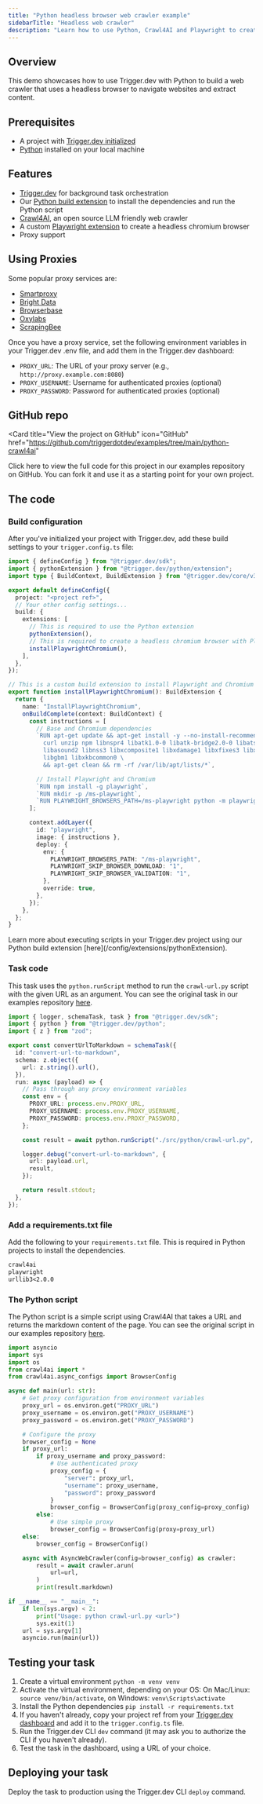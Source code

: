 ```yaml
---
title: "Python headless browser web crawler example"
sidebarTitle: "Headless web crawler"
description: "Learn how to use Python, Crawl4AI and Playwright to create a headless browser web crawler with Trigger.dev."
---
```



## Overview

This demo showcases how to use Trigger.dev with Python to build a web crawler that uses a headless browser to navigate websites and extract content.

## Prerequisites

- A project with [Trigger.dev initialized](/quick-start)
- [Python](https://www.python.org/) installed on your local machine

## Features

- [Trigger.dev](https://trigger.dev) for background task orchestration
- Our [Python build extension](/config/extensions/pythonExtension) to install the dependencies and run the Python script
- [Crawl4AI](https://github.com/unclecode/crawl4ai), an open source LLM friendly web crawler
- A custom [Playwright extension](https://playwright.dev/) to create a headless chromium browser
- Proxy support

## Using Proxies

<ScrapingWarning />

Some popular proxy services are:

- [Smartproxy](https://smartproxy.com/)
- [Bright Data](https://brightdata.com/)
- [Browserbase](https://browserbase.com/)
- [Oxylabs](https://oxylabs.io/)
- [ScrapingBee](https://scrapingbee.com/)

Once you have a proxy service, set the following environment variables in your Trigger.dev .env file, and add them in the Trigger.dev dashboard:

- `PROXY_URL`: The URL of your proxy server (e.g., `http://proxy.example.com:8080`)
- `PROXY_USERNAME`: Username for authenticated proxies (optional)
- `PROXY_PASSWORD`: Password for authenticated proxies (optional)

## GitHub repo

<Card
  title="View the project on GitHub"
  icon="GitHub"
  href="https://github.com/triggerdotdev/examples/tree/main/python-crawl4ai"
>
  Click here to view the full code for this project in our examples repository on GitHub. You can
  fork it and use it as a starting point for your own project.
</Card>

## The code

### Build configuration

After you've initialized your project with Trigger.dev, add these build settings to your `trigger.config.ts` file:

```ts trigger.config.ts
import { defineConfig } from "@trigger.dev/sdk";
import { pythonExtension } from "@trigger.dev/python/extension";
import type { BuildContext, BuildExtension } from "@trigger.dev/core/v3/build";

export default defineConfig({
  project: "<project ref>",
  // Your other config settings...
  build: {
    extensions: [
      // This is required to use the Python extension
      pythonExtension(),
      // This is required to create a headless chromium browser with Playwright
      installPlaywrightChromium(),
    ],
  },
});

// This is a custom build extension to install Playwright and Chromium
export function installPlaywrightChromium(): BuildExtension {
  return {
    name: "InstallPlaywrightChromium",
    onBuildComplete(context: BuildContext) {
      const instructions = [
        // Base and Chromium dependencies
        `RUN apt-get update && apt-get install -y --no-install-recommends \
          curl unzip npm libnspr4 libatk1.0-0 libatk-bridge2.0-0 libatspi2.0-0 \
          libasound2 libnss3 libxcomposite1 libxdamage1 libxfixes3 libxrandr2 \
          libgbm1 libxkbcommon0 \
          && apt-get clean && rm -rf /var/lib/apt/lists/*`,

        // Install Playwright and Chromium
        `RUN npm install -g playwright`,
        `RUN mkdir -p /ms-playwright`,
        `RUN PLAYWRIGHT_BROWSERS_PATH=/ms-playwright python -m playwright install --with-deps chromium`,
      ];

      context.addLayer({
        id: "playwright",
        image: { instructions },
        deploy: {
          env: {
            PLAYWRIGHT_BROWSERS_PATH: "/ms-playwright",
            PLAYWRIGHT_SKIP_BROWSER_DOWNLOAD: "1",
            PLAYWRIGHT_SKIP_BROWSER_VALIDATION: "1",
          },
          override: true,
        },
      });
    },
  };
}
```

<Info>
  Learn more about executing scripts in your Trigger.dev project using our Python build extension
  [here](/config/extensions/pythonExtension).
</Info>

### Task code

This task uses the `python.runScript` method to run the `crawl-url.py` script with the given URL as an argument. You can see the original task in our examples repository [here](https://github.com/triggerdotdev/examples/blob/main/python-crawl4ai/src/trigger/pythonTasks.ts).

```ts src/trigger/pythonTasks.ts
import { logger, schemaTask, task } from "@trigger.dev/sdk";
import { python } from "@trigger.dev/python";
import { z } from "zod";

export const convertUrlToMarkdown = schemaTask({
  id: "convert-url-to-markdown",
  schema: z.object({
    url: z.string().url(),
  }),
  run: async (payload) => {
    // Pass through any proxy environment variables
    const env = {
      PROXY_URL: process.env.PROXY_URL,
      PROXY_USERNAME: process.env.PROXY_USERNAME,
      PROXY_PASSWORD: process.env.PROXY_PASSWORD,
    };

    const result = await python.runScript("./src/python/crawl-url.py", [payload.url], { env });

    logger.debug("convert-url-to-markdown", {
      url: payload.url,
      result,
    });

    return result.stdout;
  },
});
```

### Add a requirements.txt file

Add the following to your `requirements.txt` file. This is required in Python projects to install the dependencies.

```txt requirements.txt
crawl4ai
playwright
urllib3<2.0.0
```

### The Python script

The Python script is a simple script using Crawl4AI that takes a URL and returns the markdown content of the page. You can see the original script in our examples repository [here](https://github.com/triggerdotdev/examples/blob/main/python-crawl4ai/src/python/crawl-url.py).

```python src/python/crawl-url.py
import asyncio
import sys
import os
from crawl4ai import *
from crawl4ai.async_configs import BrowserConfig

async def main(url: str):
    # Get proxy configuration from environment variables
    proxy_url = os.environ.get("PROXY_URL")
    proxy_username = os.environ.get("PROXY_USERNAME")
    proxy_password = os.environ.get("PROXY_PASSWORD")

    # Configure the proxy
    browser_config = None
    if proxy_url:
        if proxy_username and proxy_password:
            # Use authenticated proxy
            proxy_config = {
                "server": proxy_url,
                "username": proxy_username,
                "password": proxy_password
            }
            browser_config = BrowserConfig(proxy_config=proxy_config)
        else:
            # Use simple proxy
            browser_config = BrowserConfig(proxy=proxy_url)
    else:
        browser_config = BrowserConfig()

    async with AsyncWebCrawler(config=browser_config) as crawler:
        result = await crawler.arun(
            url=url,
        )
        print(result.markdown)

if __name__ == "__main__":
    if len(sys.argv) < 2:
        print("Usage: python crawl-url.py <url>")
        sys.exit(1)
    url = sys.argv[1]
    asyncio.run(main(url))
```

## Testing your task

1. Create a virtual environment `python -m venv venv`
2. Activate the virtual environment, depending on your OS: On Mac/Linux: `source venv/bin/activate`, on Windows: `venv\Scripts\activate`
3. Install the Python dependencies `pip install -r requirements.txt`
4. If you haven't already, copy your project ref from your [Trigger.dev dashboard](https://cloud.trigger.dev) and add it to the `trigger.config.ts` file.
5. Run the Trigger.dev CLI `dev` command (it may ask you to authorize the CLI if you haven't already).
6. Test the task in the dashboard, using a URL of your choice.

<ScrapingWarning />

## Deploying your task

Deploy the task to production using the Trigger.dev CLI `deploy` command.

<PythonLearnMore />
